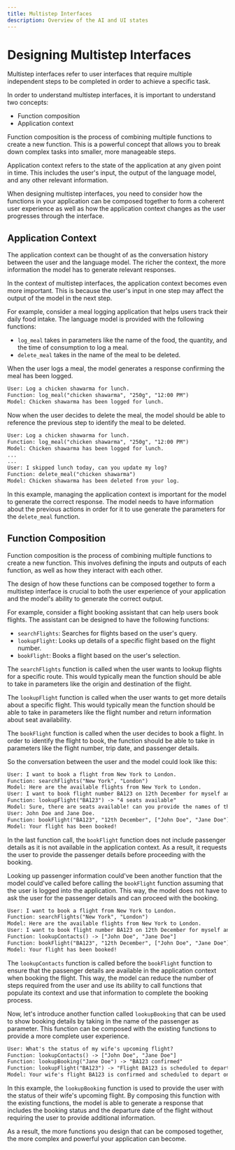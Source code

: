 ```yaml
---
title: Multistep Interfaces
description: Overview of the AI and UI states
---
```


# Designing Multistep Interfaces

Multistep interfaces refer to user interfaces that require multiple independent steps to be completed in order to achieve a specific task.

In order to understand multistep interfaces, it is important to understand two concepts:

- Function composition
- Application context

Function composition is the process of combining multiple functions to create a new function. This is a powerful concept that allows you to break down complex tasks into smaller, more manageable steps.

Application context refers to the state of the application at any given point in time. This includes the user's input, the output of the language model, and any other relevant information.

When designing multistep interfaces, you need to consider how the functions in your application can be composed together to form a coherent user experience as well as how the application context changes as the user progresses through the interface.

## Application Context

The application context can be thought of as the conversation history between the user and the language model. The richer the context, the more information the model has to generate relevant responses.

In the context of multistep interfaces, the application context becomes even more important. This is because the user's input in one step may affect the output of the model in the next step.

For example, consider a meal logging application that helps users track their daily food intake. The language model is provided with the following functions:

- `log_meal` takes in parameters like the name of the food, the quantity, and the time of consumption to log a meal.
- `delete_meal` takes in the name of the meal to be deleted.

When the user logs a meal, the model generates a response confirming the meal has been logged.

```txt highlight="2"
User: Log a chicken shawarma for lunch.
Function: log_meal("chicken shawarma", "250g", "12:00 PM")
Model: Chicken shawarma has been logged for lunch.
```

Now when the user decides to delete the meal, the model should be able to reference the previous step to identify the meal to be deleted.

```txt highlight="7"
User: Log a chicken shawarma for lunch.
Function: log_meal("chicken shawarma", "250g", "12:00 PM")
Model: Chicken shawarma has been logged for lunch.
...
...
User: I skipped lunch today, can you update my log?
Function: delete_meal("chicken shawarma")
Model: Chicken shawarma has been deleted from your log.
```

In this example, managing the application context is important for the model to generate the correct response. The model needs to have information about the previous actions in order for it to use generate the parameters for the `delete_meal` function.

## Function Composition

Function composition is the process of combining multiple functions to create a new function. This involves defining the inputs and outputs of each function, as well as how they interact with each other.

The design of how these functions can be composed together to form a multistep interface is crucial to both the user experience of your application and the model's ability to generate the correct output.

For example, consider a flight booking assistant that can help users book flights. The assistant can be designed to have the following functions:

- `searchFlights`: Searches for flights based on the user's query.
- `lookupFlight`: Looks up details of a specific flight based on the flight number.
- `bookFlight`: Books a flight based on the user's selection.

The `searchFlights` function is called when the user wants to lookup flights for a specific route. This would typically mean the function should be able to take in parameters like the origin and destination of the flight.

The `lookupFlight` function is called when the user wants to get more details about a specific flight. This would typically mean the function should be able to take in parameters like the flight number and return information about seat availability.

The `bookFlight` function is called when the user decides to book a flight. In order to identify the flight to book, the function should be able to take in parameters like the flight number, trip date, and passenger details.

So the conversation between the user and the model could look like this:

```txt highlight="8"
User: I want to book a flight from New York to London.
Function: searchFlights("New York", "London")
Model: Here are the available flights from New York to London.
User: I want to book flight number BA123 on 12th December for myself and my wife.
Function: lookupFlight("BA123") -> "4 seats available"
Model: Sure, there are seats available! can you provide the names of the passengers?
User: John Doe and Jane Doe.
Function: bookFlight("BA123", "12th December", ["John Doe", "Jane Doe"])
Model: Your flight has been booked!
```

In the last function call, the `bookFlight` function does not include passenger details as it is not available in the application context. As a result, it requests the user to provide the passenger details before proceeding with the booking.

Looking up passenger information could've been another function that the model could've called before calling the `bookFlight` function assuming that the user is logged into the application. This way, the model does not have to ask the user for the passenger details and can proceed with the booking.

```txt highlight="5,6"
User: I want to book a flight from New York to London.
Function: searchFlights("New York", "London")
Model: Here are the available flights from New York to London.
User: I want to book flight number BA123 on 12th December for myself an my wife.
Function: lookupContacts() -> ["John Doe", "Jane Doe"]
Function: bookFlight("BA123", "12th December", ["John Doe", "Jane Doe"])
Model: Your flight has been booked!
```

The `lookupContacts` function is called before the `bookFlight` function to ensure that the passenger details are available in the application context when booking the flight. This way, the model can reduce the number of steps required from the user and use its ability to call functions that populate its context and use that information to complete the booking process.

Now, let's introduce another function called `lookupBooking` that can be used to show booking details by taking in the name of the passenger as parameter. This function can be composed with the existing functions to provide a more complete user experience.

```txt highlight="2-4"
User: What's the status of my wife's upcoming flight?
Function: lookupContacts() -> ["John Doe", "Jane Doe"]
Function: lookupBooking("Jane Doe") -> "BA123 confirmed"
Function: lookupFlight("BA123") -> "Flight BA123 is scheduled to depart on 12th December."
Model: Your wife's flight BA123 is confirmed and scheduled to depart on 12th December.
```

In this example, the `lookupBooking` function is used to provide the user with the status of their wife's upcoming flight. By composing this function with the existing functions, the model is able to generate a response that includes the booking status and the departure date of the flight without requiring the user to provide additional information.

As a result, the more functions you design that can be composed together, the more complex and powerful your application can become.
